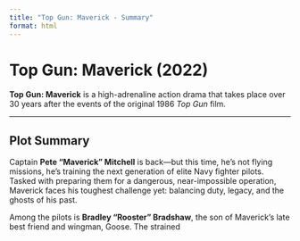 ```yaml
---
title: "Top Gun: Maverick - Summary"
format: html
---
```


# Top Gun: Maverick (2022)

**Top Gun: Maverick** is a high-adrenaline action drama that takes place over 30 years after the events of the original 1986 *Top Gun* film.

---

## Plot Summary

Captain **Pete "Maverick" Mitchell** is back—but this time, he's not flying missions, he's training the next generation of elite Navy fighter pilots. Tasked with preparing them for a dangerous, near-impossible operation, Maverick faces his toughest challenge yet: balancing duty, legacy, and the ghosts of his past.

Among the pilots is **Bradley "Rooster" Bradshaw**, the son of Maverick’s late best friend and wingman, Goose. The strained
